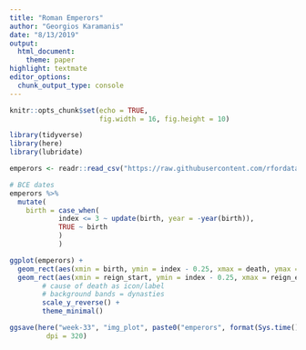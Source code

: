 ```yaml
---
title: "Roman Emperors"
author: "Georgios Karamanis"
date: "8/13/2019"
output:
  html_document:
    theme: paper
highlight: textmate
editor_options:
  chunk_output_type: console
---
```


```r
knitr::opts_chunk$set(echo = TRUE,
                      fig.width = 16, fig.height = 10)
```

```r
library(tidyverse)
library(here)
library(lubridate)
```

```r
emperors <- readr::read_csv("https://raw.githubusercontent.com/rfordatascience/tidytuesday/master/data/2019/2019-08-13/emperors.csv")
```

```r
# BCE dates
emperors %>% 
  mutate(
    birth = case_when(
			index <= 3 ~ update(birth, year = -year(birth)),
			TRUE ~ birth
			)
			)
```



```r
ggplot(emperors) +
  geom_rect(aes(xmin = birth, ymin = index - 0.25, xmax = death, ymax = index + 0.25), fill = "grey50") +
  geom_rect(aes(xmin = reign_start, ymin = index - 0.25, xmax = reign_end, ymax = index + 0.25), fill = "green") +
		# cause of death as icon/label
		# background bands = dynasties
		scale_y_reverse() +
		theme_minimal()
```

```r
ggsave(here("week-33", "img_plot", paste0("emperors", format(Sys.time(), "%Y%m%d_%H%M%S"), ".png")),
         dpi = 320)
```

